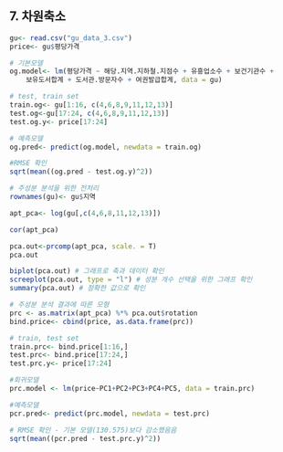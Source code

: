 
## 7. 차원축소

```r
gu<- read.csv("gu_data_3.csv")
price<- gu$평당가격

# 기본모델
og.model<- lm(평당가격 ~ 해당.지역.지하철.지점수 + 유흥업소수 + 보건기관수 + 
    보유도서합계 + 도서관.방문자수 + 여권발급합계, data = gu)

# test, train set
train.og<- gu[1:16, c(4,6,8,9,11,12,13)]
test.og<-gu[17:24, c(4,6,8,9,11,12,13)]
test.og.y<- price[17:24]

# 예측모델
og.pred<- predict(og.model, newdata = train.og)

#RMSE 확인
sqrt(mean((og.pred - test.og.y)^2))

```

```r
# 주성분 분석을 위한 전처리
rownames(gu)<- gu$지역

apt_pca<- log(gu[,c(4,6,8,11,12,13)])

cor(apt_pca)

pca.out<-prcomp(apt_pca, scale. = T)
pca.out

biplot(pca.out) # 그래프로 축과 데이터 확인
screeplot(pca.out, type = "l") # 성분 개수 선택을 위한 그래프 확인
summary(pca.out) # 정확한 값으로 확인
```


```r
# 주성분 분석 결과에 따른 모형
prc <- as.matrix(apt_pca) %*% pca.out$rotation
bind.price<- cbind(price, as.data.frame(prc))

# train, test set
train.prc<- bind.price[1:16,]
test.prc<- bind.price[17:24,]
test.prc.y<- price[17:24]

#회귀모델
prc.model <- lm(price~PC1+PC2+PC3+PC4+PC5, data = train.prc)

#예측모델
pcr.pred<- predict(prc.model, newdata = test.prc)

# RMSE 확인 - 기본 모델(130.575)보다 감소했음음
sqrt(mean((pcr.pred - test.prc.y)^2))
```


